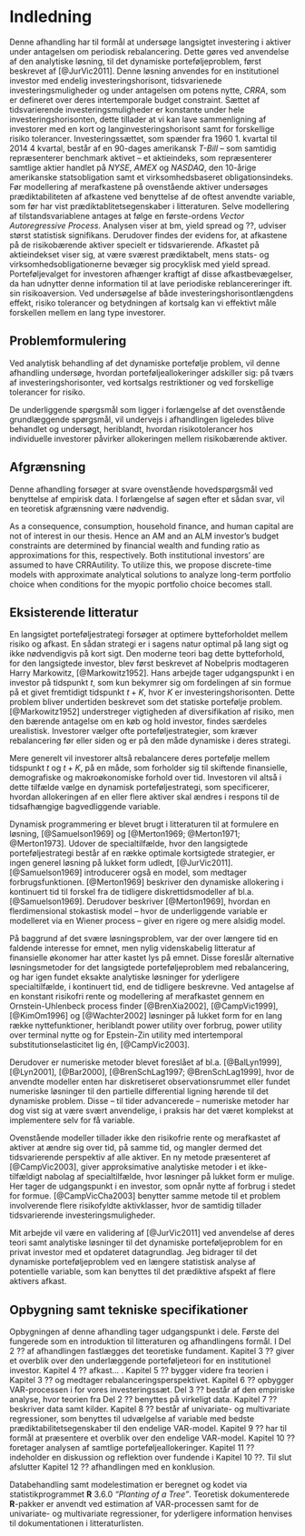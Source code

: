 \pagenumbering{arabic}

\setcounter{secnumdepth}{3}

\part{Introduktion og litterært overblik}

# Indledning
Denne afhandling har til formål at undersøge langsigtet investering i aktiver under antagelsen om periodisk rebalancering. Dette gøres ved anvendelse af den analytiske løsning, til det dynamiske porteføljeproblem, først beskrevet af [@JurVic2011]. Denne løsning anvendes for en institutionel investor med endelig investeringshorisont, tidsvarienede investeringsmuligheder og under antagelsen om potens nytte, *CRRA*, som er defineret over deres intertemporale budget constraint. Sættet af tidsvarierende investeringsmuligheder er konstante under hele investeringshorisonten, dette tillader at vi kan lave sammenligning af investorer med en kort og langinvesteringshorisont samt for forskellige risiko tolerancer. Investeringssættet, som spænder fra 1960 1. kvartal til 2014 4 kvartal, består af en 90-dages amerikansk *T-Bill* -- som samtidig repræsenterer benchmark aktivet -- et aktieindeks, som repræsenterer samtlige aktier handlet på *NYSE*, *AMEX* og *NASDAQ*, den 10-årige amerikanske statsobligation samt et virksomhedsbaseret obligationsindeks. Før modellering af merafkastene på ovenstående aktiver undersøges prædiktabiliteten af afkastene ved benyttelse af de oftest anvendte variable, som før har vist prædiktablitetsegenskaber i litteraturen. Selve modellering af tilstandsvariablene antages at følge en første-ordens *Vector Autoregressive Process*. Analysen  viser at bm, yield spread og ??, udviser størst statistisk signifikans. Derudover findes der evidens for, at afkastene på de risikobærende aktiver specielt er tidsvarierende. Afkastet på aktieindekset viser sig, at være sværest prædiktabelt, mens stats- og virksomhedsobligationerne bevæger sig procyklisk med yield spread. Porteføljevalget for investoren afhænger kraftigt af disse afkastbevægelser, da han udnytter denne information til at lave periodiske reblancereringer ift. sin risikoaversion. Ved undersøgelse af både investeringshorisontlængdens effekt, risiko tolerancer og betydningen af kortsalg kan vi effektivt måle forskellen mellem en lang type investorer.

## Problemformulering
Ved analytisk behandling af det dynamiske portefølje problem, vil denne afhandling undersøge, hvordan porteføljeallokeringer adskiller sig: på tværs af investeringshorisonter, ved kortsalgs restriktioner og ved forskellige tolerancer for risiko.

\begin{center}
\textit{Hvordan adskiller porteføljeallokeringen sig over investeringshorisonter, for den institutionelle og/eller private investor, under antagelsen, at der er mulighed for periodisk rebalancering?}
\end{center}

De underliggende spørgsmål som ligger i forlængelse af det ovenstående grundlæggende spørgsmål, vil undervejs i afhandlingen ligeledes blive behandlet og undersøgt, heriblandt, hvordan risikotolerancer hos individuelle investorer påvirker allokeringen mellem risikobærende aktiver.

## Afgrænsning
Denne afhandling forsøger at svare ovenstående hovedspørgsmål ved benyttelse af empirisk data. I forlængelse af søgen efter et sådan svar, vil en teoretisk afgrænsning være nødvendig.  


As a consequence, consumption, household finance, and human capital are not of interest in our thesis. Hence an AM and
an ALM investor’s budget constraints are determined by financial wealth and funding ratio as
approximations for this, respectively. Both institutional investors’ are assumed to have CRRAutility. To utilize this, we propose discrete-time models with approximate analytical solutions
to analyze long-term portfolio choice when conditions for the myopic portfolio choice becomes
stall. 

## Eksisterende litteratur

En langsigtet porteføljestrategi forsøger at optimere bytteforholdet mellem risiko og afkast. En sådan strategi er i sagens natur optimal på lang sigt og ikke nødvendigvis på kort sigt. Den moderne teori bag dette bytteforhold, for den langsigtede investor, blev først beskrevet af Nobelpris modtageren Harry Markowitz, [@Markowitz1952]. Hans arbejde tager udgangspunkt i en investor på tidspunkt $t$, som kun bekymrer sig om fordelingen af sin formue på et givet fremtidigt tidspunkt $t+K$, hvor $K$ er investeringshorisonten. Dette problem bliver undertiden beskrevet som det statiske portefølje problem. [@Markowitz1952] understreger vigtigheden af diversifikation af risiko, men den bærende antagelse om en køb og hold investor, findes særdeles urealistisk. Investorer vælger ofte porteføljestrategier, som kræver rebalancering før eller siden og er på den måde dynamiske i deres strategi.

Mere generelt vil investorer altså rebalancere deres portefølje mellem tidspunkt $t$ og $t+K$, på en måde, som forholder sig til skiftende finansielle, demografiske og makroøkonomiske forhold over tid. Investoren vil altså i dette tilfælde vælge en dynamisk porteføljestrategi, som specificerer, hvordan allokeringen af en eller flere aktiver skal ændres i respons til de tidsafhængige bagvedliggende variable.

Dynamisk programmering er blevet brugt i litteraturen til at formulere en løsning, [@Samuelson1969] og [@Merton1969; @Merton1971; @Merton1973]. Udover de specialtilfælde, hvor den langsigtede porteføljestrategi består af en række optimale kortsigtede strategier, er ingen generel løsning på lukket form udledt, [@JurVic2011]. [@Samuelson1969] introducerer også en model, som medtager forbrugsfunktionen. [@Merton1969] beskriver den dynamiske allokering i kontinuert tid til forskel fra de tidligere diskrettidsmodeller af bl.a. [@Samuelson1969]. Derudover beskriver [@Merton1969], hvordan en flerdimensional stokastisk model -- hvor de underliggende variable er modelleret via en Wiener process -- giver en rigere og mere alsidig model.

På baggrund af det svære løsningsproblem, var der over længere tid en faldende interesse for emnet, men nylig videnskabelig litteratur af finansielle økonomer har atter kastet lys på emnet. Disse foreslår alternative løsningsmetoder for det langsigtede porteføljeproblem med rebalancering, og har igen fundet eksakte analytiske løsninger for yderligere specialtilfælde, i kontinuert tid, end de tidligere beskrevne. Ved antagelse af en konstant risikofri rente og modellering af merafkastet gennem en Ornstein-Uhlenbeck process finder [@BrenXia2002], [@CampVic1999], [@KimOm1996] og [@Wachter2002] løsninger på lukket form for en lang række nyttefunktioner, heriblandt power utility over forbrug, power utility over terminal nytte og for Epstein-Zin utility med intertemporal substitutionselasticitet lig én, [@CampVic2003].

Derudover er numeriske metoder blevet foreslået af bl.a. [@BalLyn1999], [@Lyn2001], [@Bar2000], [@BrenSchLag1997; @BrenSchLag1999], hvor de anvendte modeller enten har diskretiseret observationsrummet eller fundet numeriske løsninger til den partielle differential ligning hørende til det dynamiske problem. Disse -- til tider advancerede -- numeriske metoder har dog vist sig at være svært anvendelige, i praksis har det været komplekst at implementere selv for få variable.

Ovenstående modeller tillader ikke den risikofrie rente og merafkastet af aktiver at ændre sig over tid, på samme tid, og mangler dermed det tidsvarierende perspektiv af alle aktiver. En ny metode præsenteret af [@CampVic2003], giver approksimative analytiske metoder i et ikke-tilfældigt nabolag af specialtilfælde, hvor løsninger på lukket form er mulige. Her tager de udgangspunkt i en investor, som opnår nytte af forbrug i stedet for formue. [@CampVicCha2003] benytter samme metode til et problem involverende flere risikofyldte aktivklasser, hvor de samtidig tillader tidsvarierende investeringsmuligheder.

Mit arbejde vil være en validering af [@JurVic2011] ved anvendelse af deres teori samt analytiske løsninger til det dynamiske porteføljeproblem for en privat investor med et opdateret datagrundlag. Jeg bidrager til det dynamiske porteføljeproblem ved en længere statistisk analyse af potentielle variable, som kan benyttes til det prædiktive afspekt af flere aktivers afkast.

## Opbygning samt tekniske specifikationer
Opbygningen af denne afhandling tager udgangspunkt i dele. Første del fungerede som en introduktion til litteraturen og afhandlingens formål. I Del 2 ?? af afhandlingen fastlægges det teoretiske fundament. Kapitel 3 ?? giver et overblik over den underlæggende porteføljeteori for en institutionel investor. Kapitel 4 ?? afkast... . Kapitel 5 ?? bygger videre fra teorien i Kapitel 3 ?? og medtager rebalanceringsperspektivet. Kapitel 6 ?? opbygger VAR-processen i for vores investeringssæt. Del 3 ?? består af den empiriske analyse, hvor teorien fra Del 2 ?? benyttes på virkeligt data. Kapitel 7 ?? beskriver data samt kilder. Kapitel 8 ?? består af univariate- og multivariate regressioner, som benyttes til udvælgelse af variable med bedste prædiktabilitetsegenskaber til den endelige VAR-model. Kapitel 9 ?? har til formål at præsentere et overblik over den endelige VAR-model. Kapitel 10 ?? foretager analysen af samtlige porteføljeallokeringer. Kapitel 11 ?? indeholder en diskussion og reflektion over fundende i Kapitel 10 ??. Til slut afslutter Kapitel 12 ?? afhandlingen med en konklusion. 

Databehandling samt modelestimation er beregnet og kodet via statistikprogrammet **R** 3.6.0 *"Planting of a Tree"*. Teoretisk dokumenterede **R**-pakker er anvendt ved estimation af VAR-processen samt for de univariate- og multivariate regressioner, for yderligere information henvises til dokumentationen i litteraturlisten.
\newpage